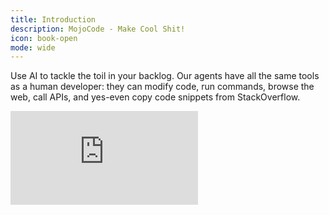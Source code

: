 ```yaml
---
title: Introduction
description: MojoCode - Make Cool Shit!
icon: book-open
mode: wide
---
```

Use AI to tackle the toil in your backlog. Our agents have all the same tools as a human developer: they can modify code, run commands, browse the web, call APIs, and yes-even copy code snippets from StackOverflow.

<iframe
  className="w-full aspect-video"
  src="https://www.youtube.com/embed/oB4JR98KRAA"
  title="YouTube video player"
  frameborder="0"
  allow="accelerometer; autoplay; clipboard-write; encrypted-media; gyroscope; picture-in-picture"
  allowfullscreen
></iframe>
